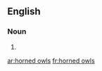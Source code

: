 
==English==

===Noun===
{{head|en|plural}}

# {{plural of|horned owl|lang=en}}

[[ar:horned owls]]
[[fr:horned owls]]